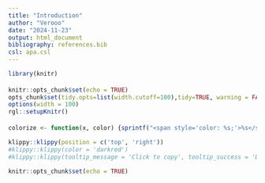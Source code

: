 ```yaml
---
title: "Introduction"
author: "Verooo"
date: "2024-11-23"
output: html_document
bibliography: references.bib
csl: apa.csl
---
```

```{=html}
<style>
body {
text-align: left;
line-height: 1.5;
}

h1, .h1, h2, .h2, h3, .h3 {
  margin-top: 24px;
  line-height: 1;
}

</style>
```

```r
library(knitr)

knitr::opts_chunk$set(echo = TRUE)
opts_chunk$set(tidy.opts=list(width.cutoff=100),tidy=TRUE, warning = FALSE, message = FALSE,comment = "#>", cache=TRUE, class.source=c("test"), class.output=c("test2"))
options(width = 100)
rgl::setupKnitr()

colorize <- function(x, color) {sprintf("<span style='color: %s;'>%s</span>", color, x) }

```

```r
klippy::klippy(position = c('top', 'right'))
#klippy::klippy(color = 'darkred')
#klippy::klippy(tooltip_message = 'Click to copy', tooltip_success = 'Done')
```

```r
knitr::opts_chunk$set(echo = TRUE)

```
